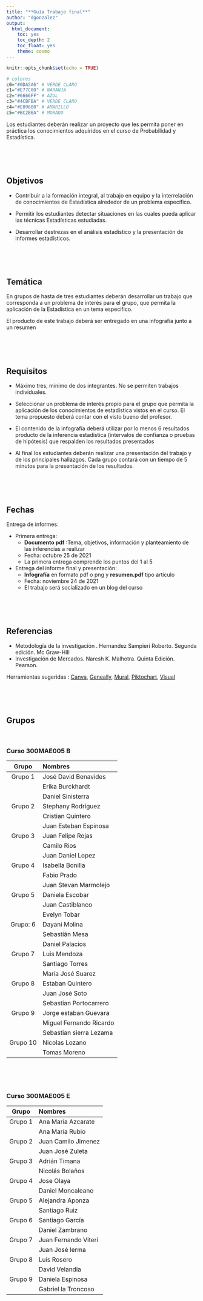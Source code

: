 ```yaml
---
title: "**Guía Trabajo final**"
author: "dgonzalez"
output:
  html_document:
    toc: yes
    toc_depth: 2
    toc_float: yes
    theme: cosmo
---
```


```r
knitr::opts_chunk$set(echo = TRUE)

# colores
c0="#0DA5A6" # VERDE CLARO
c1="#E77C00" # NARANJA
c2="#6666FF" # AZUL  
c3="#4CBFBA" # VERDE CLARO  
c4="#E09600" # AMARILLO  
c5="#BC2B6A" # MORADO  

```


Los estudiantes deberán realizar un proyecto que les permita poner en práctica los conocimientos adquiridos en el curso de  Probabilidad y Estadística.

<br/><br/><br/>

## **Objetivos** 

+ Contribuir a la formación integral, al trabajo en equipo y la interrelación de conocimientos de Estadística alrededor de un problema específico.

+ Permitir los estudiantes detectar situaciones en las cuales pueda aplicar las técnicas Estadísticas estudiadas.

+ Desarrollar destrezas en el análisis estadístico y la presentación de informes estadísticos. 

<br/><br/><br/>

## **Temática** 

En grupos de hasta de tres estudiantes deberán desarrollar un trabajo que corresponda a un problema de  interés para el  grupo, que permita la aplicación de la Estadística en un tema específico. 

El producto de este trabajo deberá ser entregado en una infografía junto a un resumen  

<br/><br/><br/>

## **Requisitos** 

+ Máximo tres, mínimo de dos integrantes. No se permiten trabajos individuales.

+ Seleccionar un problema de interés propio para el grupo que  permita la aplicación de los conocimientos de estadística vistos en el curso. El tema propuesto deberá contar con el visto bueno del profesor.

+  El contenido de la infografía deberá utilizar por lo menos 6 resultados producto de la inferencia estadística (intervalos de confianza o pruebas de hipótesis) que respalden los resultados presentados

+ Al final los estudiantes deberán realizar una presentación del trabajo y de los principales hallazgos. Cada grupo contará con un tiempo de 5 minutos para la presentación de los resultados.

<br/><br/><br/>

## **Fechas** 

Entrega de informes: 

+ Primera entrega:
  + **Documento pdf** :Tema, objetivos, información y planteamiento de las inferencias a realizar
  + Fecha: octubre 25 de 2021 
  + La primera  entrega comprende los puntos del 1 al 5 
	
+ Entrega del informe final y presentación:
  + **Infografía** en formato pdf o png y **resumen.pdf** tipo artículo
  + Fecha: noviembre 24 de 2021
  + El trabajo será socializado en un blog del curso
  
<br/><br/><br/>

## **Referencias** 

+ Metodología de la investigación . Hernandez Sampieri Roberto. Segunda edición. Mc Graw-Hill
+ Investigación de Mercados. Naresh K. Malhotra. Quinta Edición. Pearson.

Herramientas sugeridas :  [Canva](https://www.canva.com/es_co/herramientas/infographic-maker-v1/?utm_source=google_sem&utm_medium=cpc&utm_campaign=co_es_all_pro_rev_conversion_infographic_em_exp&utm_term=co_es_all_pro_rev_conversion_Infographic-Maker_em_exp&gclid=CjwKCAjwkvWKBhB4EiwA-GHjFtDDvq5SNOCudFscSvOINGSVSe0cBj2ZRKr-j3DL_nulbF4UsQvIyxoCFukQAvD_BwE&gclsrc=aw.ds),  [Geneally](https://genial.ly/), [Mural](https://www.mural.co/), [Piktochart](https://piktochart.com/), [Visual](https://visual.ly/)


<br/><br/><br/>

## **Grupos**

<br/>

### **Curso 300MAE005 B**

|**Grupo**  | **Nombres**             |
|:---------:|:------------------------|
|Grupo 1    | José David Benavides    | 
|           |Erika Burckhardt         |
|           |Daniel Sinisterra        |
|Grupo 2    | Stephany Rodríguez      |
|           |Cristian Quintero        |
|           |Juan Esteban Espinosa    |
|Grupo 3    |Juan Felipe Rojas        |
|           |Camilo Rios              |
|           |Juan Daniel Lopez        |
|Grupo 4    | Isabella Bonilla        |
|           |Fabio Prado              |
|           |Juan Stevan Marmolejo    |
|Grupo 5    |Daniela Escobar          |
|           |Juan Castiblanco         | 
|           |Evelyn Tobar             |
|Grupo: 6   | Dayani Molina           | 
|           |Sebastián Mesa           |
|           |Daniel Palacios          |
|Grupo 7    |Luis Mendoza             |
|           |Santiago Torres          |
|           |María José Suarez        |
|Grupo 8    |Estaban Quintero         |
|           |Juan José Soto           |
|           |Sebastian Portocarrero   |
|Grupo 9    | Jorge estaban Guevara   | 
|           |Miguel Fernando Ricardo  | 
|           |Sebastian sierra Lezama  |
|Grupo 10   | Nicolas Lozano          | 
|           |Tomas Moreno             |


<br/><br/><br/>

### **Curso 300MAE005 E**

|**Grupo**  | **Nombres**            |
|:---------:|:-----------------------|
|Grupo 1|Ana María Azcarate          |
|       |Ana María Rubio             |
|Grupo 2| Juan Camilo Jimenez        | 
|       |Juan José Zuleta            |
|Grupo 3|Adrián Timana               |  
|       |Nicolás Bolaños             |
|Grupo 4|Jose Olaya                  |
|       |Daniel Moncaleano           |
|Grupo 5|Alejandra Aponza            | 
|       |Santiago Ruiz               |
|Grupo 6|Santiago García             |
|       |Daniel Zambrano             |
|Grupo 7|Juan Fernando Viteri        | 
|       | Juan José lerma            |
|Grupo 8|Luis Rosero                 |
|       |David Velandia              |
|Grupo 9|Daniela Espinosa            |
|       | Gabriel la Troncoso        |